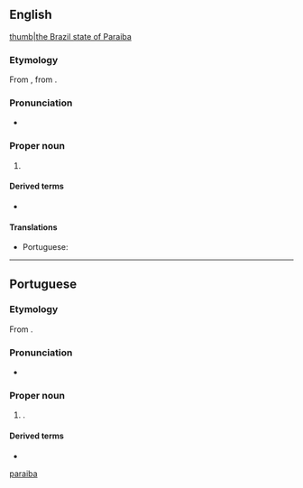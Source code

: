 ==English==
{{wikipedia}}
[[file:brazil State Paraiba.svg|thumb|the Brazil state of Paraiba]]

===Etymology===
From {{bor|en|pt|Paraíba}}, from {{der|en|tpw|pa'ra a'íba||bad for navigation}}.

===Pronunciation===
* {{IPA|en|/pɑːɹaɪˈiːbə/}}

===Proper noun===
{{en-proper noun}}

# {{place|en|state|r/Northeast Region|c/Brazil|capital=João Pessoa}}

====Derived terms====
* {{l|en|Paraiba tourmaline}}

====Translations====
{{trans-top|a state in north-eastern Brazil}}
* Portuguese: {{t+|pt|Paraíba|f}}
{{trans-mid}}
{{trans-bottom}}

[[Category:English terms spelled with Í|paraiba]]

----

==Portuguese==

===Etymology===
From {{bor|pt|tpw|pa'ra a'íba||bad for navigation}}.

===Pronunciation===
* {{a|Brazil}} {{IPA|pt|/ˌpa.ɾa.ˈi.bɐ/}}

===Proper noun===
{{pt-proper noun|f}}

# {{place|pt|state|macroregion/pt:Northeast Region|c/pt:Brazil|capital=pt:João Pessoa}}.
#: {{syn|pt|PB|q1=abbreviation}}

====Derived terms====
* {{l|pt|paraibano}}